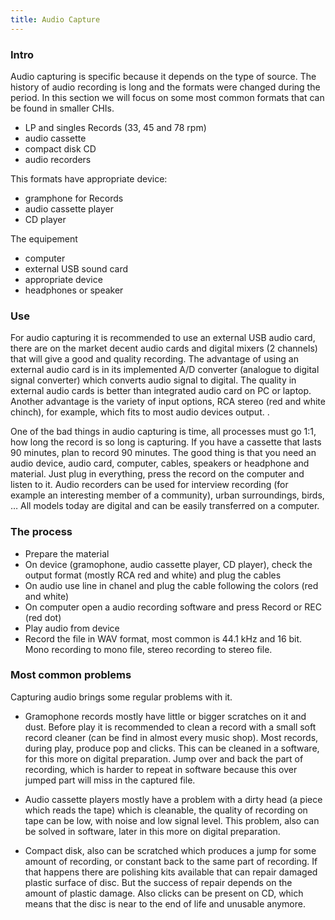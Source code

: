 ```yaml
---
title: Audio Capture
---
```

### Intro
Audio capturing is specific because it depends on the type of source. The history of audio recording is long and the formats were changed during the period. In this section we will focus on some most common formats that can be found in smaller CHIs. 

- LP and singles Records (33, 45 and 78 rpm)
- audio cassette
- compact disk CD
- audio recorders

This formats have appropriate device:

- gramphone for Records
- audio cassette player
- CD player

The equipement
- computer
- external USB sound card
- appropriate device
- headphones or speaker

### Use
For audio capturing it is recommended to use an external USB audio card, there are on the market decent audio cards and digital mixers (2 channels) that will give a good and quality recording. The advantage of using an external audio card is in its implemented A/D converter (analogue to digital signal converter) which converts audio signal to digital. The quality in external audio cards is better than integrated audio card on PC or laptop. Another advantage is the variety of input options, RCA stereo (red and white chinch), for example, which fits to most audio devices output.
.

One of the bad things in audio capturing is time, all processes must go 1:1, how long the record is so long is capturing. If you have a cassette that lasts 90 minutes, plan to record 90 minutes.
The good thing is that you need an audio device, audio card, computer, cables, speakers or headphone and material. Just plug in everything, press the record on the computer and listen to it.
Audio recorders can be used for interview recording (for example an interesting member of a community), urban surroundings, birds, … All models today are digital and can be easily transferred on a computer.

### The process
- Prepare the material
- On device (gramophone, audio cassette player, CD player), check the output format (mostly RCA red and white) and plug the cables
- On audio use line in chanel and plug the cable following the colors (red and white)
- On computer open a audio recording software and press Record or REC (red dot)
- Play audio from device
- Record the file in WAV format, most common is 44.1 kHz and 16 bit. Mono recording to mono file, stereo recording to stereo file.


### Most common problems
Capturing audio brings some regular problems with it.

- Gramophone records mostly have little or bigger scratches on it and dust. Before play it is recommended to clean a record with a small soft record cleaner (can be find in almost every music shop). Most records, during play, produce pop and clicks. This can be cleaned in a software, for this more on digital preparation. Jump over and back the part of recording, which is harder to repeat in software because this over jumped part will miss in the captured file.

-  Audio cassette players mostly have a problem with a dirty head (a piece which reads the tape) which is cleanable, the quality of recording on tape can be low, with noise and low signal level. This problem, also can be solved in software, later in this more on digital preparation.

- Compact disk, also can be scratched which produces a jump for some amount of recording, or constant back to the same part of recording. If that happens there are polishing kits available that can repair damaged plastic surface of disc. But the success of repair depends on the amount of plastic damage. Also clicks can be present on CD, which means that the disc is near to the end of life and unusable anymore. 